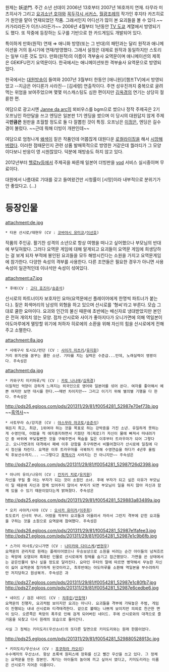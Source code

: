원제는 妖逆門. 주간 소년 선데이 2006년 13호부터 2007년 16호까지 연재. 타무라 미츠히사가 그리고 [[요괴소년 호야]]와 [[꼭두각시 서커스]], [[월광조례]]의 작가인 후지타 카즈히로가 원안을 맡아 연재되었던 작품. 그래서인지 어디선가 많이 본 요괴들을 볼 수 있다.~~카가리라든가 이즈나라든가~~ 2006년 4월부터 1년동안 [[TV 도쿄]] 계열에서 방영되기도 했다. 또 작중에 등장하는 도구를 기반으로 한 카드게임도 개발되어 있다.

특이하게 만화(원작) 연재 ⇒ 애니화 방영(또는 그 반대)의 패턴과는 달리 원작과 애니메이션을 거의 동시기에 연재/방영했다. 그래서 설정은 대체로 원작과 동일하지만 스토리는 일부 다른 것도 있다.
만화(원작)의 이름이 격부술사 요역문이며 애니메이션의 제목은 GEKIFU전기 요역문이다. 한국에서는 애니메이션또한 격부술사 요역문으로 방영되었다.

한국에서는 [[대원방송]]이 들여와 2007년 3월부터 한동안 [애니원]/[챔프TV]에서 방영되었고 --지금은 어디론가 사라진-- [김세령] 연출작이다. 주연 성우진까지 중복으로 굴려먹는 위엄을 보여주었으며 몇몇 미스캐스팅도 심한 편이지만 [[김옥경]]의 연기는 상당히 절륜한 편.

여담으로 광고시엔 [[Janne da arc]]의 뫼비우스를 bgm으로 썼으나 정작 주제곡은 2기 오프닝인 하얀달을 쓰고 엔딩은 일본판 1기 엔딩을 썼으며 이 당시의 대원답지 않게 주제곡'''만큼은''' 원판을 초월할 정도로 둘 다 잘뽑힌 것이 특징. 오프닝은 [[이정은]], 엔딩은 길수경이 불렀다. ~~근데 뭐해 더빙이 개판인데~~

여담으로 엄청나게 [[왜색]]이 짙은 작품인데 어쭙잖게 대원다운 [[로컬라이징]]을 해서 [[시망]]해버렸다. 이러한 점때문인지 관련 상품 발매목적으로 방영한 거같은데 퀄러티가 그 모양이다보니 반응이 영 시원찮았다. 덕분에 재방송도 하지 않고 있다.  

2012년부터 [[헬로tv]]등에서 주제곡을 짜른채 일본어 더빙판을 [[vod]] 서비스 실시중이며 무료이다.

대원에서 나름대로 기대를 갖고 들여왔건만 시청률이 [시망]이라 내부적으로 분위기가 안 좋았다고. (...)

= 등장인물 =
attachment:de.jpg
 * 타몬 산시로/태현우 (CV : [[코바야시 유미코]]/[[이선호]])
작품의 주인공. 활기찬 성격의 소년으로 항상 여행을 떠나고 싶어했으나 부모님의 반대에 부딪혀왔다. 그러다 요역문 게임에 대해 알게되고 요괴들이 요역문 게임에 희생당하는 걸 보게 되자 부적에 봉인된 요괴들을 모두 해방시킨다는 소원을 가지고 요역문게임에 참가한다. 다양한 속성의 격부를 사용한다. 다른 조연들은 필요한 경우가 아니면 사용속성이 일관적인데 이녀석만 속성이 섞여있다. 


attachment:a7.jpg
 * 후에(CV : [[고다 호즈미]]/[[송준석]])
산시로의 파트너이자 보호자인 요마(요역문에선 플레이어에게 한명씩 파트너가 붙는다.).
짙은 회색머리의 남성의 외형을 하고 있으며 산시로를 '형씨'라고 부른다. 모습 그대로 쿨한 요마이다. 요괴와 인간의 불신 때문에 초반에는 배신자로 냉대받았지만 본인은 전혀 개의치 않는 모양. 점차 산시로와 사이가 좋아지다가 오니가면에 의해 역일본이 야도마루에게 멸망할 위기에 처하자 히로에의 소환을 위해 자신의 힘을 산시로에게 전해주고 소멸한다.


attachment:8a.jpg
 * 사에구사 토시오/런던 (CV : [[사이가 미츠키]]/[[유지원]])
 거리 뮤지션을 꿈꾸는 쿨한 소년. 기타를 치는 실력은 수준급...인데, 노래실력이 영꽝이다. 주속성은 {{{#yellow 금(金)}}}


attachment:da.jpg
 * 카와구치 미키하루/믹 (CV : [[카토 나나에]]/[[김옥경]])
 이질적인 억양이 강하게 느껴지는 외국인으로 영어와 일본어를 섞어 쓴다. 여자를 좋아해서 예쁜 여자만 보면 대시를 한다.~~매번 차이지만~~ 그리고 이기기 위해 별의별 기행을 다 한다. 주속성은 {{{#green 목(木)}}}


http://pds26.egloos.com/pds/201311/29/81/f0054281_52987e70ef73b.jpg
~~[[흑역사]]~~
 * 사토무라 슈/강지훈 (CV : [[야스무라 마코토]]/[[송준석]])
 뭐든지 최고, 최강, 1위여야 하는 것을 목표로 하는 강박증을 가진 소년. 유일하게 못하는게 수영인데, 어렸을 적 애지중지하면서 키웠던 개(제로)가 자신이 물에 빠져서 떠내려가던 중 바위에 부딪힐뻔한 것을 구해주면서 목숨을 잃은 이후부터 트라우마가 되어 그렇다고. 오니가면과의 대격에서 패배 이후 강함을 추구하면서 비뚤어졌다가 산시로에 일침에 다시 정신을 차린다. 요역문 이후 트라우마를 극복하기 위해 수영연습을 하다가 4년후 올림픽 후보선수까지... ~~그렇다고 [[흑역사]]가 사라지는 건 아니지만~~ 주속성은 {{{#brown 토(土)}}}


http://pds27.egloos.com/pds/201311/29/81/f0054281_52987f26d2398.jpg
 * 아나미 유이/나유미 (CV : [[칸자키 치로]]/[[유지원]])
 자신을 꾸밀 줄 아는 부자가 되는 것이 소원인 소녀. 후에 부자가 되고 싶은 이유가 부모님이 일 때문에 자신과 함께 있어주지 않아서 부자가 되면 부모님이 일을 하지 않아 자신과 함께 있을 수 있기 때문이었다는게 밝혀졌다. 주속성은 {{{#yellow 금(金)}}} 


http://pds25.egloos.com/pds/201311/29/81/f0054281_529883a83489a.jpg
 * 오키 사야카/사야 (CV : [[오사카 유미카]]/[[이주희]])
 토도로키 신사의 무녀. 어렸을 적부터 요괴들과 어울려서 자라서 그런지 격부에 갇힌 요괴들을 구하는 것을 소원으로 요역문에 참여했다. 주속성은 {{{#blue 수(水)}}}


http://pds26.egloos.com/pds/201311/29/81/f0054281_52987e1fafee3.jpg
http://pds21.egloos.com/pds/201311/29/81/f0054281_52987e1c9b6fb.jpg

 * 스가이 마사토/오니가면 (CV : [[나미카와 다이스케]]/[[변현우]])
 요역문의 관리자로 원래는 플레이어였으나 우승보상으로 소원을 비려는 순간 아이들의 넘쳐흐르는 욕망에 오염되어 흑화된 인물로 산시로에게 정체를 숨기고 접근했었다. 가면을 쓴 상태에서는 같은인물이 맞나 싶을 정도로 달라진다. 요마인 우타의 말에 따르면 병약해서 무능한 자신이 싫어 요역문에 참가하게 된것이라고, 최후반에는 야도마루를 소환해 역일본을 부수려하지만 저지당하고 원상복귀. 주속성은 {{{#purple 음(陰)}}}과 {{{#red 화(火)}}}


http://pds27.egloos.com/pds/201311/29/81/f0054281_52987e1c80fb7.jpg http://pds27.egloos.com/pds/201311/29/81/f0054281_52987e6cedbe6.jpg
 * 네이드 / 검은 네이드 (CV : [[챠후린]]/[[안장혁]])
 요역문의 진행자, 요괴처럼 보이지만 요괴는 아니다. 요괴들을 격부에 가둬놓은 주범, 게임이 진행되는 내내 산시로와 티격태격한다. 겉으로 볼때는 나쁘게 보이지만 의외로 친근한 면이 있다. 오른쪽은 욕망의 폭주로 인해 검게 되어버린 네이드. 후에 산시로와의 대격으로 즐거움을 되찾고 다시 원래의 모습으로 돌아간다.

 사실 그 정체는 키미도리(우산소녀)의 또다른 일면으로 키미도리와는 원래 한몸이었다.  


http://pds25.egloos.com/pds/201311/29/81/f0054281_529880528913c.jpg
 * 키미도리/우산소녀 (CV : [[후쿠하라 카오리]])
 수수께끼의 우산소녀. 항상 초록색 원피스에 장화를 신고 빨간 우산을 쓰고 있다. 그 정체는 요역문을 만든 장본인. 계기는 아이들의 놀이에 끼고 싶어서 였다고, 키미도리라는 이름은 산시로가 지어준 이름이다.
